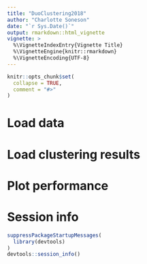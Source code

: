 ```yaml
---
title: "DuoClustering2018"
author: "Charlotte Soneson"
date: "`r Sys.Date()`"
output: rmarkdown::html_vignette
vignette: >
  %\VignetteIndexEntry{Vignette Title}
  %\VignetteEngine{knitr::rmarkdown}
  %\VignetteEncoding{UTF-8}
---
```


```r
knitr::opts_chunk$set(
  collapse = TRUE,
  comment = "#>"
)
```

# Load data

# Load clustering results

# Plot performance

# Session info

```r
suppressPackageStartupMessages(
  library(devtools)
)
devtools::session_info()
```


